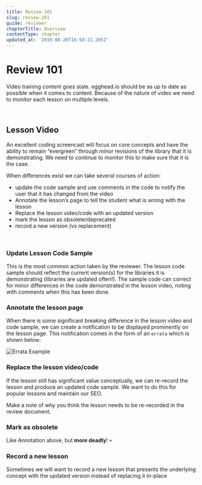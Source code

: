 ```yaml
---
title: Review 101
slug: review-101
guide: reviewer
chapterTitle: Overview
contentType: chapter
updated_at: '2019-08-26T16:58:21.205Z'
---
```


# Review 101

Video training content goes stale. egghead.io should be as up to date as possible when it comes to content. Because of the nature of video we need to monitor each lesson on multiple levels.

<br />

## Lesson Video

An excellent coding screencast will focus on core concepts and have the ability to remain “evergreen” through minor revisions of the library that it is demonstrating. We need to continue to monitor this to make sure that it is the case.

When differences exist we can take several courses of action:

- update the code sample and use comments in the code to notify the user that it has changed from the video
- Annotate the lesson’s page to tell the student what is wrong with the lesson
- Replace the lesson video/code with an updated version
- mark the lesson as obsolete/deprecated
- record a new version (vs replacement)

<br />

### Update Lesson Code Sample

This is the most common action taken by the reviewer. The lesson code sample should reflect the current version(s) for the libraries it is demonstrating (libraries are updated often!). The sample code can correct for minor differences in the code demonstrated in the lesson video, noting with comments when this has been done.

### Annotate the lesson page

When there is some significant breaking difference in the lesson video and code sample, we can create a notification to be displayed prominently on the lesson page. This notification comes in the form of an `errata` which is shown below:

![Errata Example](../../../images/illustrations/reviewers/01-Review/00-errata-example.png)

### Replace the lesson video/code

If the lesson still has significant value conceptually, we can re-record the lesson and produce an updated code sample. We want to do this for popular lessons and maintain our SEO.

Make a note of why you think the lesson needs to be re-recorded in the review document.

### Mark as obsolete

Like Annotation above, but **more deadly**! :skull:

### Record a new lesson

Sometimes we will want to record a new lesson that presents the underlying concept with the updated version instead of replacing it in-place
